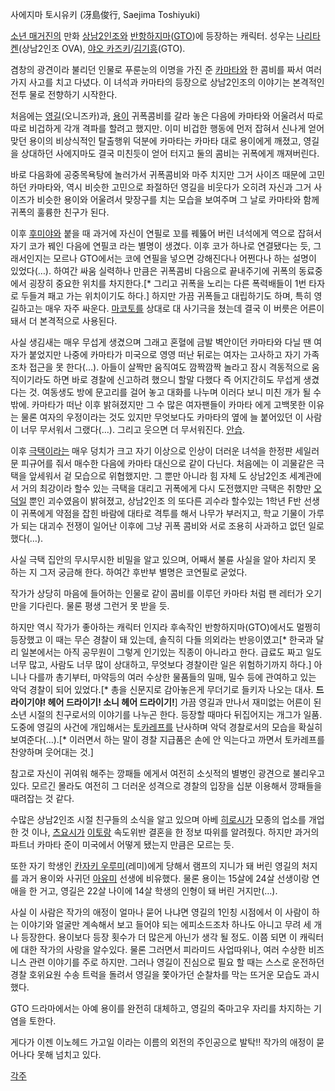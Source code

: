 사에지마 토시유키 (冴島俊行, Saejima Toshiyuki)

[[소년 매거진]]의 만화 [[상남2인조]]와 [[반항하지마]]([[GTO(만화)|GTO]])에 등장하는 캐릭터. 성우는 [[나리타 켄]](상남2인조 OVA), [[야오 카즈키]]/[[김기흥]](GTO).

겸창의 광견이라 불리던 인물로 푸룬눈의 이명을 가진 준 [[카마타]]와 한 콤비를 짜서 여러가지 사고를 치고 다녔다. 이 녀석과 카마타의 등장으로 상남2인조의 이야기는 본격적인 전투 물로 전향하기 시작한다.

처음에는 [[영길]](오니즈카)과, [[용이]] 귀폭콤비를 갈라 놓은 다음에 카마타와 어울려서 따로따로 비겁하게 각개 격파를 할려고 했지만. 이미 비겁한 행동에 먼저 잡혀서 신나게 얻어 맞던 용이의 비상식적인 탈출행위 덕분에 카마타는 카마타 대로 용이에게 깨졌고, 영길을 상대하던 사에지마도 결국 미친듯이 얻어 터지고 둘의 콤비는 귀폭에게 깨져버린다.

바로 다음화에 공중목욕탕에 놀러가서 귀폭콤비와 마주 치지만 그거 사이즈 때문에 고민하던 카마타와, 역시 비슷한 고민으로 좌절하던 영길을 비웃다가 오히려 자신과 그거 사이즈가 비슷한 용이와 어울려서 맞장구를 치는 모습을 보여주며 그 날로 카마타와 함께 귀폭의 훌륭한 친구가 된다.

이후 [[후미야]]와 붙을 때 과거에 자신이 연필로 꼬를 꿰뚫어 버린 녀석에게 역으로 잡혀서 자기 코가 꿰인 다음에 연필코 라는 별명이 생겼다. 이후 코가 하나로 연결됐다는 듯, 그래서인지는 모르나 GTO에서는 코에 연필을 넣으면 강해진다나 어쩐다나 하는 설명이 있었다(…). 하여간 싸움 실력하나 만큼은 귀폭콤비 다음으로 끝내주기에 귀폭의 동료중에서 굉장히 중요한 위치를 차지한다.[* 그리고 귀폭을 노리는 다른 폭력배들이 1번 타자로 두들겨 패고 가는 위치이기도 하다.] 하지만 가끔 귀폭들고 대립하기도 하며, 특히 영길하고는 매우 자주 싸운다. [[마코토]]를 상대로 대 사기극을 쳤는데 결국 이 버릇은 어른이 돼서 더 본격적으로 사용된다.

사실 생김새는 매우 무섭게 생겼으며 그래고 혼혈에 금발 벽안이던 카마타와 다닐 땐 여자가 붙었지만 나중에 카마타가 미국으로 영영 떠난 뒤로는 여자는 고사하고 자기 가족조차 접근을 못 한다(…). 아들이 살짝만 움직여도 깜짝깜짝 놀라고 잠시 격동적으로 움직이기라도 하면 바로 경찰에 신고하려 했으니 할말 다했다 즉 어지간히도 무섭게 생겼다는 것. 여동생도 방에 문고리를 걸어 놓고 대화를 나누며 이러다 보니 미친 개가 될 수밖에. 카마타가 떠난 이후 밝혀졌지만 그 수 많은 여자팬들이 카마타 에게 고백못한 이유는 물론 여자의 우정이라는 것도 있지만 무엇보다도 카마타의 옆에 늘 붙어있던 이 사람이 너무 무서워서 그랬다(…). 그리고 웃으면 더 무서워진다. [[안습]].

이후 [[극택]]이라는 매우 덩치가 크고 자기 이상으로 인상이 더러운 녀석을 한정판 세일러문 피규어를 줘서 매수한 다음에 카마타 대신으로 같이 다닌다. 처음에는 이 괴물같은 극택을 앞세워서 겉 모습으로 위협했지만. 그 뿐만 아니라 힘 자체 도 상남2인조 세계관에서 거의 최강이라 할수 있는 극택을 대리고 귀폭에게 다시 도전했지만 극택은 취향만 [[오덕]]일 뿐인 괴수였음이 밝혀졌고, 상남2인조 의 또다른 괴수라 할수있는 1학년 F반 선생이 귀폭에게 약점을 잡힌 바람에 대타로 격투를 해서 나무가 부러지고, 학교 기물이 가루가 되는 대괴수 전쟁이 일어난 이후에 그냥 귀폭 콤비와 서로 조용히 사과하고 없던 일로 했다(…).

사실 극택 집안의 무시무시한 비밀을 알고 있으며, 어째서 불륜 사실을 알아 차리지 못 하는 지 그저 궁금해 한다. 하여간 후반부 별명은 코연필로 굳었다.

작가가 상당히 마음에 들어하는 인물로 같이 콤비를 이루던 카마타 처럼 팬 레터가 오기만을 기다린다. 물론 평생 그런거 못 받을 듯.

하지만 역시 작가가 좋아하는 캐릭터 인지라 후속작인 반항하지마(GTO)에서도 멀쩡히 등장했고 이 때는 무슨 경찰이 돼 있는데, 솔직히 다들 의외라는 반응이였고[* 한국과 달리 일본에서는 아직 공무원이 그렇게 인기있는 직종이 아니라고 한다. 급료도 짜고 일도 너무 많고, 사람도 너무 많이 상대하고, 무엇보다 경찰이란 일은 위험하기까지 하다.] 아니나 다를까 총기부터, 마약등의 여러 수상한 물품들의 밀매, 밀수 등에 관여하고 있는 악덕 경찰이 되어 있었다.[* 총을 신문지로 감아놓은게 무더기로 들키자 나오는 대사. '''드라이기야! 헤어 드라이기! 소니 헤어 드라이기!'''] 가끔 영길과 만나서 재미없는 어른이 된 소년 시절의 친구로서의 이야기를 나누곤 한다. 등장할 때마다 뒤집어지는 개그가 일품. 도중에 영길의 사건에 개입해서는 [[토카레프]]를 난사하며 악덕 경찰로서의 모습을 확실히 보여준다(…).[* 이러면서 하는 말이 경찰 지급품은 손에 안 익는다고 까면서 토카레프를 찬양하며 웃어대는 것.]

참고로 자신이 귀여워 해주는 깡패들 에게서 여전히 소싯적의 별병인 광견으로 불리우고 있다. 모르긴 몰라도 여전히 그 더러운 성격으로 경찰의 입장을 십분 이용해서 깡패들을 때려잡는 것 같다.

수많은 상남2인조 시절 친구들의 소식을 알고 있으며 아베 [[히로시]]가 모종의 업소를 개업한 것 이나, [[츠요시]]가 [[이토]]랑 속도위반 결혼을 한 정보 따위를 알려줬다. 하지만 과거의 파트너 카마타 준이 미국에서 어떻게 됐는지 만큼은 모르는 듯.

또한 자기 학생인 [[칸자키 우루미]](레미)에게 당해서 램프의 지니가 돼 버린 영길의 처지를 과거 용이와 사귀던 [[아유미]] 선생에 비유했다. 물론 용이는 15살에 24살 선생이랑 연애을 한 거고, 영길은 22살 나이에 14살 학생의 인형이 돼 버린 거지만(…).

사실 이 사람은 작가의 애정이 얼마나 묻어 나냐면 영길의 1인칭 시점에서 이 사람이 하는 이야기와 얼굴만 계속해서 보고 들어야 되는 에피소드조차 하나도 아니고 무려 세 개나 등장한다. 용이보다 등장 횟수가 더 많은게 아닌가 생각 될 정도. 이쯤 되면 이 캐릭터에 대한 작가의 사랑을 알수있다. 물론 그러면서 피라미드 사업따위나, 여러 수상한 비즈니스 관련 이야기를 주로 하지만. 그러나 영길이 진심으로 필요 할 때는 스스로 운전하던 경찰 호위요원 수송 트럭을 돌려서 영길을 쫓아가던 순찰차를 막는 뜨거운 모습도 과시했다.

GTO 드라마에서는 아예 용이를 완전히 대체하고, 영길의 죽마고우 자리를 차지하는 기염을 토한다.

게다가 이젠 이노헤드 가고일 이라는 이름의 외전의 주인공으로 발탁!! 작가의 애정이 묻어나다 못해 넘치고 있다.

[[각주]]
